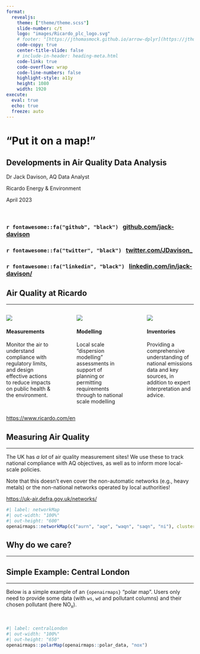 ```yaml
---
format: 
  revealjs:
    theme: ["theme/theme.scss"]
    slide-number: c/t
    logo: "images/Ricardo_plc_logo.svg"
    # footer: "[https://jthomasmock.github.io/arrow-dplyr](https://jthomasmock.github.io/arrow-dplyr)"
    code-copy: true
    center-title-slide: false
    # include-in-header: heading-meta.html
    code-link: true
    code-overflow: wrap
    code-line-numbers: false
    highlight-style: a11y
    height: 1080
    width: 1920
execute: 
  eval: true
  echo: true
  freeze: auto
---
```


## {background-color="white" background-image="images/background.png"}

<h1> "Put it on a map!" </h1>

<h2> Developments in Air Quality Data Analysis </h2>

<p>Dr Jack Davison, AQ Data Analyst</p>
<p>Ricardo Energy & Environment</p>

<p> April 2023 </p>
<br>

<h3> `r fontawesome::fa("github", "black")` &nbsp; [github.com/jack-davison](https://github.com/jack-davison)

<h3> `r fontawesome::fa("twitter", "black")` &nbsp; [twitter.com/JDavison_](https://twitter.com/JDavison_)

<h3> `r fontawesome::fa("linkedin", "black")` &nbsp; [linkedin.com/in/jack-davison/](https://www.linkedin.com/in/jack-davison/)



## Air Quality at Ricardo

<hr>

:::: {.columns}

::: {.column width="30%"}
![](images/ric_aq_meas.png)

<h4>Measurements</h4>

Monitor the air to understand compliance with regulatory limits, and design effective actions to reduce impacts on public health & the environment.

:::

::: {.column width="5%"}
:::

::: {.column width="30%"}
![](images/ric_aq_mod.png)

<h4>Modelling</h4>

Local scale "dispersion modelling" assessments in support of planning or permitting requirements through to national scale modelling

:::

::: {.column width="5%"}
:::

::: {.column width="30%"}
![](images/ric_aq_inv.png)

<h4>Inventories</h4>

Providing a comprehensive understanding of national emissions data and key sources, in addition to expert interpretation and advice.

:::

::::

::: footer
<https://www.ricardo.com/en>
:::



## Measuring Air Quality
<hr>

The UK has *a lot* of air quality measurement sites! We use these to track national compliance with AQ objectives, as well as to inform more local-scale policies.

:::aside
Note that this doesn't even cover the non-automatic networks (e.g., heavy metals) or the non-national networks operated by local authorities!
:::

:::footer
<https://uk-air.defra.gov.uk/networks/>
:::

```r
#| label: networkMap
#| out-width: "100%"
#| out-height: "600"
openairmaps::networkMap(c("aurn", "aqe", "waqn", "saqn", "ni"), cluster = FALSE)
```

## Why do we care?
<hr>

## Simple Example: Central London
<hr>

Below is a simple example of an `{openairmaps}` "polar map". Users only need to provide some data (with `ws`, `wd` and pollutant columns) and their chosen pollutant (here NO<sub>x</sub>).

<br>

```r
#| label: centralLondon
#| out-width: "100%"
#| out-height: "650"
openairmaps::polarMap(openairmaps::polar_data, "nox")
```


